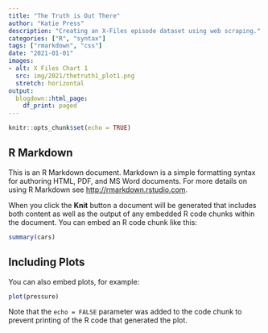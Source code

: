 ```yaml
---
title: "The Truth is Out There"
author: "Katie Press"
description: "Creating an X-Files episode dataset using web scraping."
categories: ["R", "syntax"]
tags: ["rmarkdown", "css"]
date: "2021-01-01"
images:
- alt: X Files Chart 1
  src: img/2021/thetruth1_plot1.png
  stretch: horizontal
output: 
  blogdown::html_page:
    df_print: paged
---
```



```r
knitr::opts_chunk$set(echo = TRUE)
```

## R Markdown

This is an R Markdown document. Markdown is a simple formatting syntax for authoring HTML, PDF, and MS Word documents. For more details on using R Markdown see <http://rmarkdown.rstudio.com>.

When you click the **Knit** button a document will be generated that includes both content as well as the output of any embedded R code chunks within the document. You can embed an R code chunk like this:

```r
summary(cars)
```

## Including Plots

You can also embed plots, for example:

```r
plot(pressure)
```

Note that the `echo = FALSE` parameter was added to the code chunk to prevent printing of the R code that generated the plot.
